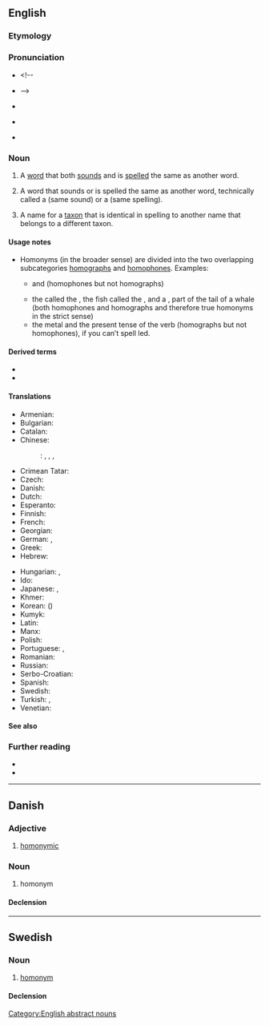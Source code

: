 {{also|Homonym}}
==English==

===Etymology===
{{confix|en|homo|onym}}

===Pronunciation===
* <!--{{IPA|en|/ˈhä-mə-ˌnim/}}
* {{IPA|/en|ˈhō-mə-ˌnim/}} -->
* {{a|RP}} {{IPA|en|/ˈhɒm.əˌnɪm/}}
* {{a|GA}} {{IPA|en|/ˈhɑm.əˌnɪm/}}
* {{audio|en|en-us-homonym.ogg|Audio (US)}}

===Noun===
{{en-noun}}

# {{lb|en|semantics|strict sense}} A [[word]] that both [[sound#Verb|sounds]] and is [[spell#Etymology 2|spelled]] the same as another word.
# {{lb|en|loosely}} A word that sounds or is spelled the same as another word, technically called a {{m|en|homophone}} (same sound) or a {{m|en|homograph}} (same spelling).
# {{lb|en|taxonomy}} A name for a [[taxon]] that is identical in spelling to another name that belongs to a different taxon.

====Usage notes====
* Homonyms (in the broader sense) are divided into the two overlapping subcategories [[homograph]]s and [[homophone]]s. Examples:
** {{m|en|die}} and {{m|en|dye}} (homophones but not homographs)
** the {{m|en|parasitic}} {{m|en|flatworm}} called the {{m|en|fluke}}, the fish called the {{m|en|fluke}}, and a {{m|en|fluke}}, part of the tail of a whale (both homophones and homographs and therefore true homonyms in the strict sense)
** the metal {{m|en|lead}} and the present tense of the verb {{m|en|lead}} (homographs but not homophones), if you can’t spell led.

====Derived terms====
* {{l|en|homonymic}}
* {{l|en|homonymous}}

====Translations====
{{trans-top|word with the same sound or spelling}}
* Armenian: {{t+|hy|համանուն}}
* Bulgarian: {{t+|bg|омоним|m}}
* Catalan: {{t+|ca|homònim|m|n}}
* Chinese:
*: {{ttbc|cmn}}: {{t|cmn|同音異義詞|sc=Hani}}, {{t|cmn|同音异义词|tr=tóngyīn yìyì|sc=Hani}}, {{t+|cmn|同音詞|sc=Hani}}, {{t+|cmn|同音词|tr=tóngyīncí|sc=Hani}}
* Crimean Tatar: {{t|crh|omonim}}
* Czech: {{t+|cs|homonymum|n}}
* Danish: {{t+|da|homonym|n}}
* Dutch: {{t+|nl|homoniem|n}}
* Esperanto: {{t|eo|homonimo}}
* Finnish: {{t+|fi|homonymia}}
* French: {{t+|fr|homonyme|m|n}}
* Georgian: {{t|ka|ომონიმი}}
* German: {{t+|de|Homonym|n}}, {{t|de|Homonymum|n}}
* Greek: {{t+|el|ομώνυμο|n}}
* Hebrew: {{t|he|הוֹמוֹנִים|m}}
{{trans-mid}}
* Hungarian: {{t|hu|homonima}}, {{t|hu|azonos alakú szó}}
* Ido: {{t+|io|homonimo}}
* Japanese: {{t+|ja|同音異義語|tr=dōon igigo}}, {{t|ja|同音語|tr=dōongo}}
* Khmer: {{t|km|កល្បពាក្យ|sc=Khmr|tr=kɑlpa’ piek}}
* Korean: {{t+|ko|동음이의어}} ({{t+|ko|同音異義語}})
* Kumyk: {{t|kum|аваздаш|tr=avazdaş}}
* Latin: {{t|la|homonymum|n}}
* Manx: {{t|gv|co-ennym|m}}
* Polish: {{t+|pl|homonim|m-in}}
* Portuguese: {{t+|pt|homónimo|m}} {{qualifier|Portugal}}, {{t+|pt|homônimo}} {{qualifier|Brazil}}
* Romanian: {{t+|ro|omonim|m}}
* Russian: {{t+|ru|омо́ним|m}}
* Serbo-Croatian: {{t+|sh|homonim|m}}
* Spanish: {{t+|es|homónimo|m}}
* Swedish: {{t+|sv|homonym|c}}
* Turkish: {{t+|tr|homonim}}, {{t+|tr|sesteş}}
* Venetian: {{t|vec|omònemo|m}}
{{trans-bottom}}

====See also====
{{nyms|en}}

===Further reading===
* {{pedia}}
* {{pedia|homonym (biology)}}

[[Category:English abstract nouns]]

----

==Danish==

===Adjective===
{{da-adj|t|e}}

# [[homonymic]]

===Noun===
{{da-noun}}

# homonym

====Declension====
{{da-decl|et|er}}

----

==Swedish==

===Noun===
{{sv-noun|c}}

# [[#English|homonym]]

====Declension====
{{sv-infl-noun-c-er}}